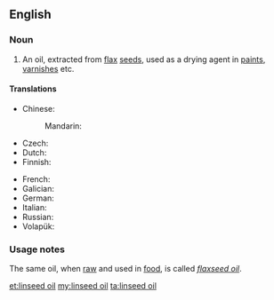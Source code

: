 ==English==

===Noun===
{{en-noun|head=[[linseed]] [[oil]]}}

# An oil, extracted from [[flax]] [[seed]]s, used as a drying agent in [[paint]]s, [[varnish]]es etc.

====Translations====

{{trans-top|an oil}}
* Chinese:
*: Mandarin: {{t-needed|cmn}}
* Czech: {{t|cs|lněný olej|m}}
* Dutch: {{t+|nl|lijnzaadolie}}
* Finnish: {{t|fi|pellavaöljy}}
{{trans-mid}}
* French: {{t+|fr|huile de lin|f}}
* Galician: {{t|gl|aceite de liñaza|m}}
* German: {{t|de|Leinsamenöl|n}}
* Italian: {{t|it|olio di lino|m}}
* Russian: {{t|ru|льняное масло|n|sc=Cyrl|tr=l'njanóje máslo}}
* Volapük: {{t+|vo|linumaleül}}
{{trans-bottom}}

===Usage notes===
The same oil, when [[raw]] and used in [[food]], is called ''[[flaxseed oil]]''.

[[et:linseed oil]]
[[my:linseed oil]]
[[ta:linseed oil]]